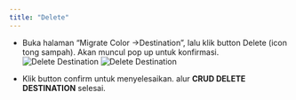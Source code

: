 ```yaml
---
title: "Delete"
---
```


- Buka halaman “Migrate Color ->Destination”, lalu klik button Delete (icon tong sampah). Akan muncul pop up untuk konfirmasi.
  ![ Delete Destination](/image/outbound/migrate-color/crud-destination/delete/a-1.png " Delete Destination")
  ![ Delete Destination](/image/outbound/migrate-color/crud-destination/delete/a-2.png "Delete Destination")

- Klik button confirm untuk menyelesaikan. alur **CRUD DELETE DESTINATION** selesai.
